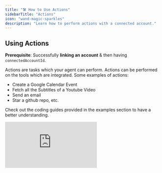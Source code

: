 ```yaml
---
title: "🛠️ How to Use Actions"
sidebarTitle: "Actions"
icon: "wand-magic-sparkles"
description: "Learn how to perform actions with a connected account."
---
```


## Using Actions

**Prerequisite**: Successfully **linking an account** & then having `connectedAccountId`.

Actions are tasks which your agent can perform. Actions can be performed on the tools which are integrated. Some examples of actions: 
* Create a Google Calendar Event 
* Fetch all the Subtitles of a Youtube Video 
* Send an email
* Star a github repo, etc.

Check out the coding guides provided in the examples section to have a better understanding.


<div
  style={{
    width: '100%',
    position: 'relative',
    paddingTop: '56.25%',
  }}>
  <iframe
    src="https://app.supademo.com/embed/clxuiweel0j7e12o2o1jhrk5t"
    frameBorder="0"
    title="Direct Action Execution"
    allow="clipboard-write"
    webkitallowfullscreen="true"
    mozallowfullscreen="true"
    allowfullscreen
    style={{
      position: 'absolute',
      top: 0,left: 0, width: '100%', height: '100%',
      border: '3px solid #5E43CE',
      borderRadius: '10px',
    }}/>
</div>


## **Types of Actions**

<Tabs>
  <Tab title="Default Actions">
    Composio supports a variety of default actions for each supported
    application.
  </Tab>
  <Tab title="Custom Actions">
    Our platform offers an extensible interface for defining custom actions for
    both custom and default applications. [Learn
    more.](https://app.composio.dev/apps/custom)
  </Tab>
  <Tab title="Local Code/Local Actions">
    Composio enables fetching authentication parameters for any connection,
    allowing you to execute code remotely and interact with API endpoints.
    Example: Use the `getConnection` endpoint to call GitHub, create an issue on
    your server, and fetch the access token. [Learn
    more](https://docs.composio.dev/actions/local-code)

    Local Actions are operations executed directly on the user's local system. 
    This allows for performing tasks such as file manipulations, running scripts, 
    or interacting with local resources, providing flexibility for scenarios where 
    cloud execution is not suitable.

    Local actions are particularly useful for:
    - Managing and organizing files and directories
    - Executing local scripts or programs
    - Integrating with local development environments

    By leveraging local actions, you can maintain control over your local 
    resources while utilizing the powerful capabilities of Composio for remote interactions and executions.
  </Tab>
</Tabs>

## Working with Actions (Fetch and Execute)

<Steps>
<Step title="Fetch Actions">
<Tabs>
<Tab title="Fetching Actions via Action ID">
Get Action/s Input Schema
<CodeGroup>
```javascript javascript
import dotenv from 'dotenv';
dotenv.config();

import { OpenAIToolSet } from "composio-core"; // or any other toolset

// If not using OpenAIToolSet
// import { Composio } from "composio-core";  
// const composio_client = new Composio({apiKey: process.env.COMPOSIO_API_KEY});

const toolset = new OpenAIToolSet({
    apiKey: process.env.COMPOSIO_API_KEY,
});

const tools = await toolset.get_actions({actions: ['github_issues_create']});
console.log(tools)
```
</CodeGroup>

The response will include the **Action's ID, Name and Input/Output schema** in **JSON Def**

<CodeGroup>
```JSON Sample Response
[
  {
    "name": "github_create_issue",
    "display_name": "Create Issue",
    "description": "Create a new issue in a repository.",
    "parameters": {
      "properties": {
        "owner": {
          "description": "Owner of the repository",
          "examples": [
            "openai",
            "facebook"
          ],
          "title": "Owner",
          "type": "string"
        }...
      },
      "required": [
        "owner"...
      ],
      "title": "CreateIssueRequest",
      "type": "object"
    },
    "response": {
      "properties": {
        ...
      }
    },
    "appId": "46f40473-cc29-4b52-98e0-a812ff2b44e3",
    "appKey": "github",
    "logo": "https://i.imgur.com/FAXkSDq.png",
    "appName": "Github",
    "enabled": true
  }
]
```
</CodeGroup>
</Tab>
<Tab title="Fetching Actions via Use-Case">
This is a demonstration on how to fetch actions based on specific use-cases using the CLI command. For example, to retrieve actions related to managing channel messages:
  <CodeGroup>
  ```bash bash
  composio actions --use-case 'get channel messages'
  ```
  </CodeGroup>
</Tab>
</Tabs>
</Step>

<Step title="Execute the action">
<CodeGroup>
```javascript javascript
import dotenv from 'dotenv';
dotenv.config();

import { OpenAIToolSet } from "composio-core"; // or any other toolset

// If not using OpenAIToolSet
// import { Composio } from "composio-core";  
// const composio_client = new Composio({apiKey: process.env.COMPOSIO_API_KEY});

const toolset = new OpenAIToolSet({
    apiKey: process.env.COMPOSIO_API_KEY,
});

toolset.execute_action({
    action: 'slack_chat_post_message',
    params: {
        text: 'Hello, world!',
        channel: 'D04N8SVQKKU'
    },
    entity_id: 'melissa'
});
```

</CodeGroup>
When executed successfully, action's response will be output. Output schema as returned by the /actions endpoint.
</Step>
</Steps>
